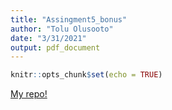 ```yaml
---
title: "Assingment5_bonus"
author: "Tolu Olusooto"
date: "3/31/2021"
output: pdf_document
---
```


```r
knitr::opts_chunk$set(echo = TRUE)
```



[My repo!](https://github.com/tolu36/STATS-3DS3.git)

